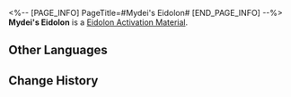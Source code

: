<%-- [PAGE_INFO]
PageTitle=#Mydei's Eidolon#
[END_PAGE_INFO] --%>
{{Item Infobox
|id          = 11404
|image       = Item Mydei's Eidolon.png{{subst:void|<!--$UPLOAD:<<SpriteOutput/ItemFigures/11003.png>-<Item Mydei's Eidolon.png>-<Item Icons>>-->}}
|type        = Eidolon Activation Material
|invCategory = 
|rarity      = 5
|effect      = 
|description = Material for raising Mydei's Eidolon Level.
}}
'''Mydei's Eidolon''' is a [[Eidolon Activation Material]].

==Other Languages==
{{Other Languages
|en   = Mydei's Eidolon
|zhs  = 【万敌】的星魂
|zht  = 【萬敵】的星魂
|ja   = 「モーディス」の星魂
|ko   = [마이데이]의 성혼
|es   = Eidolon de Midei
|fr   = Eidolon de Mydei
|ru   = Эйдолон Мидея
|th   = Eidolon ของ Mydei
|vi   = Tinh Hồn Của Mydei
|de   = Mydeis Eidolon
|id   = Mydei's Eidolon
|pt   = Eidolon de Mydei
}}

==Change History==
{{Change History|3.1}}